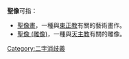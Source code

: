 '''聖像'''可指：
* [[聖像畫|聖像畫]]，一種與[[東正教|東正教]]有關的藝術畫作。
* [[聖像_(雕像)|聖像 (雕像)]]，一種與[[天主教|天主教]]有關的雕像。
{{disambig}}
[[Category:二字消歧義|Category:二字消歧義]]